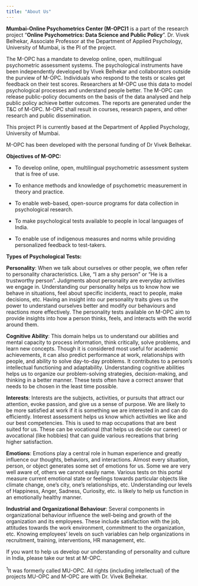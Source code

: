 ```yaml
---
title: "About Us"
---
```


**Mumbai-Online Psychometrics Center (M-OPC)1** is a part of the research project “**Online Psychometrics: Data Science and Public Policy**”. Dr. Vivek Belhekar, Associate Professor at the Department of Applied Psychology, University of Mumbai, is the PI of the project.

The M-OPC has a mandate to develop online, open, multilingual psychometric assessment systems. The psychological instruments have been independently developed by Vivek Belhekar and collaborators outside the purview of M-OPC. Individuals who respond to the tests or scales get feedback on their test scores. Researchers at M-OPC use this data to model psychological processes and understand people better. The M-OPC can release public-policy documents on the basis of the data analysed and help public policy achieve better outcomes. The reports are generated under the T&C of M-OPC. M-OPC shall result in courses, research papers, and other research and public dissemination.

This project PI is currently based at the Department of Applied Psychology, University of Mumbai.

M-OPC has been developed with the personal funding of Dr Vivek Belhekar.

**Objectives of M-OPC:**

-   To develop online, open, multilingual psychometric assessment system that is free of use.

-   To enhance methods and knowledge of psychometric measurement in theory and practice.

-   To enable web-based, open-source programs for data collection in psychological research.

-   To make psychological tests available to people in local languages of India.

-   To enable use of indigenous measures and norms while providing personalized feedback to test-takers.

**Types of Psychological Tests:**

**Personality**: When we talk about ourselves or other people, we often refer to personality characteristics. Like, "I am a shy person" or "He is a trustworthy person". Judgments about personality are everyday activities we engage in. Understanding our personality helps us to know how we behave in situations, feel about specific incidents, react to people, make decisions, etc. Having an insight into our personality traits gives us the power to understand ourselves better and modify our behaviours and reactions more effectively. The personality tests available on M-OPC aim to provide insights into how a person thinks, feels, and interacts with the world around them.

**Cognitive Ability**: This domain helps us to understand our abilities and mental capacity to process information, think critically, solve problems, and learn new concepts. Though it is considered most useful for academic achievements, it can also predict performance at work, relationships with people, and ability to solve day-to-day problems. It contributes to a person's intellectual functioning and adaptability. Understanding cognitive abilities helps us to organize our problem-solving strategies, decision-making, and thinking in a better manner. These tests often have a correct answer that needs to be chosen in the least time possible.

**Interests**: Interests are the subjects, activities, or pursuits that attract our attention, evoke passion, and give us a sense of purpose. We are likely to be more satisfied at work if it is something we are interested in and can do efficiently. Interest assessment helps us know which activities we like and our best competencies. This is used to map occupations that are best suited for us. These can be vocational (that helps us decide our career) or avocational (like hobbies) that can guide various recreations that bring higher satisfaction. 

**Emotions**: Emotions play a central role in human experience and greatly influence our thoughts, behaviors, and interactions. Almost every situation, person, or object generates some set of emotions for us. Some we are very well aware of, others we cannot easily name. Various tests on this portal measure current emotional state or feelings towards particular objects like climate change, one's city, one's relationships, etc. Understanding our levels of Happiness, Anger, Sadness, Curiosity, etc. is likely to help us function in an emotionally healthy manner.

**Industrial and Organizational Behaviour**: Several components in organizational behaviour influence the well-being and growth of the organization and its employees. These include satisfaction with the job, attitudes towards the work environment, commitment to the organization, etc. Knowing employees' levels on such variables can help organizations in recruitment, training, interventions, HR management, etc.

If you want to help us develop our understanding of personality and culture in India, please take our test at M-OPC.

^1^It was formerly called MU-OPC. All rights (including intellectual) of the projects MU-OPC and M-OPC are with Dr. Vivek Belhekar.
